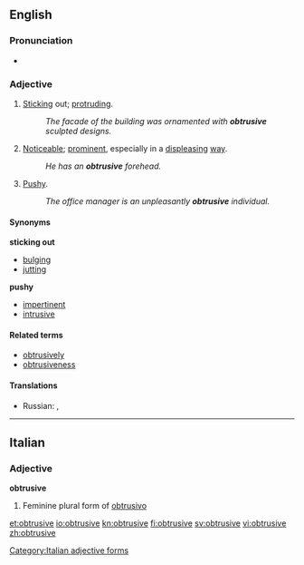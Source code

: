 ==English==

===Pronunciation===
* {{hyphenation|ob|tru|sive}}

===Adjective===
{{en-adj}}

# [[Stick]]ing out; [[protrude|protruding]].
#: ''The facade of the building was ornamented with '''obtrusive''' sculpted designs.''
# [[noticeable|Noticeable]]; [[prominent]], especially in a [[displease|displeasing]] [[way]].
#: ''He has an '''obtrusive''' forehead.''
# [[pushy|Pushy]].
#: ''The office manager is an unpleasantly '''obtrusive''' individual.''

====Synonyms====
'''sticking out'''
* [[bulging]]
* [[jutting]]
'''pushy'''
* [[impertinent]]
* [[intrusive]]

====Related terms====
* [[obtrusively]]
* [[obtrusiveness]]

====Translations====
{{trans-top|Sticking out; protruding}}
* Russian: {{t|ru|выступающий}}, {{t|ru|выдающийся}}
{{trans-mid}}
{{trans-bottom}}

{{trans-top|Noticeable; prominent, especially in a displeasing way}}
{{trans-mid}}
{{trans-bottom}}

{{trans-top|Pushy}}
{{trans-mid}}
{{trans-bottom}}

----

==Italian==

===Adjective===
'''obtrusive''' {{f}}

# Feminine plural form of [[obtrusivo]]

[[Category:Italian adjective forms]]

[[et:obtrusive]]
[[io:obtrusive]]
[[kn:obtrusive]]
[[fi:obtrusive]]
[[sv:obtrusive]]
[[vi:obtrusive]]
[[zh:obtrusive]]